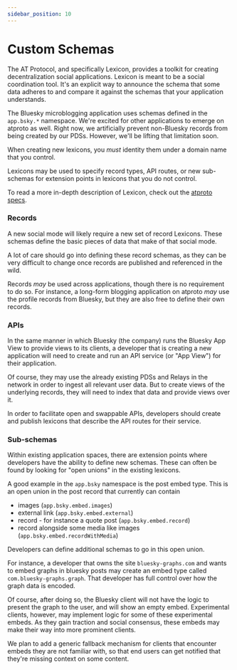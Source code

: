 ```yaml
---
sidebar_position: 10
---
```


# Custom Schemas

The AT Protocol, and specifically Lexicon, provides a toolkit for creating decentralization social applications. Lexicon is meant to be a social coordination tool. It's an explicit way to announce the schema that some data adheres to and compare it against the schemas that your application understands.

The Bluesky microblogging application uses schemas defined in the `app.bsky.*` namespace. We're excited for other applications to emerge on atproto as well. Right now, we artificially prevent non-Bluesky records from being created by our PDSs. However, we'll be lifting that limitation soon.

When creating new lexicons, you *must* identity them under a domain name that you control. 

Lexicons may be used to specify record types, API routes, or new sub-schemas for extension points in lexicons that you do not control.

To read a more in-depth description of Lexicon, check out the [atproto specs](https://atproto.com/guides/lexicon).

### Records

A new social mode will likely require a new set of record Lexicons. These schemas define the basic pieces of data that make of that social mode.

A lot of care should go into defining these record schemas, as they can be very difficult to change once records are published and referenced in the wild.

Records *may* be used across applications, though there is no requirement to do so. For instance, a long-form blogging application on atproto *may* use the profile records from Bluesky, but they are also free to define their own records.

### APIs

In the same manner in which Bluesky (the company) runs the Bluesky App View to provide views to its clients, a developer that is creating a new application will need to create and run an API service (or "App View") for their application.

Of course, they may use the already existing PDSs and Relays in the network in order to ingest all relevant user data. But to create views of the underlying records, they will need to index that data and provide views over it.

In order to facilitate open and swappable APIs, developers should create and publish lexicons that describe the API routes for their service.

### Sub-schemas

Within existing application spaces, there are extension points where developers have the ability to define new schemas. These can often be found by looking for "open unions" in the existing lexicons.

A good example in the `app.bsky` namespace is the post embed type. This is an open union in the post record that currently can contain

- images (`app.bsky.embed.images`)
- external link (`app.bsky.embed.external`)
- record - for instance a quote post (`app.bsky.embed.record`)
- record alongside some media like images (`app.bsky.embed.recordWithMedia`)

Developers can define additional schemas to go in this open union.

For instance, a developer that owns the site `bluesky-graphs.com` and wants to embed graphs in bluesky posts may create an embed type called `com.bluesky-graphs.graph`. That developer has full control over how the graph data is encoded.

Of course, after doing so, the Bluesky client will not have the logic to present the graph to the user, and will show an empty embed. Experimental clients, however, may implement logic for some of these experimental embeds. As they gain traction and social consensus, these embeds may make their way into more prominent clients.

We plan to add a generic fallback mechanism for clients that encounter embeds they are not familiar with, so that end users can get notified that they're missing context on some content.
